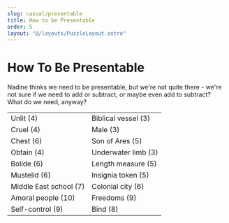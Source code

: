 ```yaml
---
slug: casual/presentable
title: How to be Presentable
order: 5
layout: "@/layouts/PuzzleLayout.astro"
---
```


# How To Be Presentable
<div class="italic"> 
Nadine thinks we need to be presentable, but we're not quite there - we're not sure if we need to add or subtract, or maybe even add to subtract? What do we need, anyway? 
</div>

<table>
    <tr>
        <td class="border-2">Unlit (4)</td>
        <td class="border-2">Biblical vessel (3)</td>
    </tr>
    <tr>
        <td class="border-2">Cruel (4)</td>
        <td class="border-2">Male (3)</td>
    </tr>
    <tr>
        <td class="border-2">Chest (6)</td>
        <td class="border-2">Son of Ares (5)</td>
    </tr>
    <tr>
        <td class="border-2">Obtain (4)</td>
        <td class="border-2">Underwater limb (3)</td>
    </tr>
    <tr>
        <td class="border-2">Bolide (6)</td>
        <td class="border-2">Length measure (5)</td>
    </tr>
    <tr>
        <td class="border-2">Mustelid (6)</td>
        <td class="border-2">Insignia token (5)</td>
    </tr>
    <tr>
        <td class="border-2">Middle East school (7)</td>
        <td class="border-2">Colonial city (6)</td>
    </tr>
    <tr>
        <td class="border-2">Amoral people (10)</td>
        <td class="border-2">Freedoms (9)</td>
    </tr>
    <tr>
        <td class="border-2">Self-control (9)</td>
        <td class="border-2">Bind (8)</td>
    </tr>
</table>